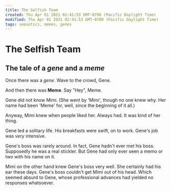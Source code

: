```yaml
---
title: The Selfish Team
created: Thu Apr 01 2021 02:41:53 GMT-0700 (Pacific Daylight Time)
modified: Thu Apr 01 2021 02:41:53 GMT-0700 (Pacific Daylight Time)
tags: semiotics, memes, genes
---
```


# The Selfish Team

## The tale of a _gene_ and a _meme_

Once there was a _gene_.
Wave to the crowd, Gene.

And then there was **Meme**.
Say "Hey", Meme.

Gene did not know Mimi. (She went by 'Mimi', though no one knew why. Her name had been 'Meme' for, well, since the beginning of it all.)

Anyway, Mimi knew when people liked her. Always had. It was kind of her thing.

Gene led a solitary life. His breakfasts were swift, on to work. Gene's job was _very_ intensive.

Gene's boss was rarely around. In fact, Gene hadn't ever met his boss. Supposedly he was a real stickler. But Gene had only ever seen a memo or two with his name on it.

Mimi on the other hand knew Gene's boss very well. She certainly had his ear these days. Gene's boss couldn't get Mimi out of his head. Which seemed absurd to Gene, whose professional advances had yielded no responses whatsoever.
